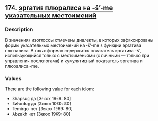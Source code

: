 ## 174. <a href =  'https://agricolamz.github.io/The_Circassian_Isoglosses_Database/174.html'>эргатив плюралиса на -š'-me указательных местоимений</a>
### Description

В значениях изоглоссы отмечены диалекты, в которых зафиксированы формы указательных местоимений на -š'-me в функции эргатива плюралиса. В таких формах содержится показатель эргатива -š', использующийся только с местоимениями (с личными — только при управлении послелогами) и кумулятивный показатель эргатива и плюралиса -me.

### Values
There are the following value for each idiom:

* Shapsug  да [Зекох 1969: 80] 
* Bzhedug  да [Зекох 1969: 80] 
* Temirgoi  нет [Зекох 1969: 80] 
* Abzakh  нет [Зекох 1969: 80] 


